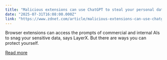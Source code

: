 ```yaml
---
title: "Malicious extensions can use ChatGPT to steal your personal data - here's how"
date: "2025-07-31T16:08:00.000Z"
link: "https://www.zdnet.com/article/malicious-extensions-can-use-chatgpt-to-steal-your-personal-data-heres-how/"
---
```


Browser extensions can access the prompts of commercial and internal AIs to snag your sensitive data, says LayerX. But there are ways you can protect yourself.

[Read more](https://www.zdnet.com/article/malicious-extensions-can-use-chatgpt-to-steal-your-personal-data-heres-how/)
